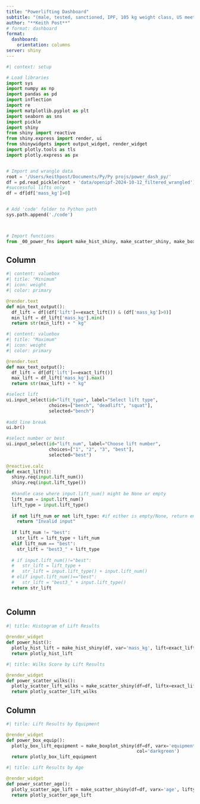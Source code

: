 ```yaml
---
title: "Powerlifting Dashboard"
subtitle: "(male, tested, sanctioned, IPF, 105 kg weight class, US meets only from 2021-4)"
author: "**Keith Post**"
# format: dashboard
format:
  dashboard:
    orientation: columns
server: shiny
---
```



```python
#| context: setup

# Load libraries
import sys
import numpy as np
import pandas as pd
import inflection
import re
import matplotlib.pyplot as plt
import seaborn as sns
import pickle
import shiny
from shiny import reactive
from shiny.express import render, ui
from shinywidgets import output_widget, render_widget
import plotly.tools as tls
import plotly.express as px


# Import and wrangle data
root = '/Users/keithpost/Documents/Py/Py projs/power_dash_py/'
df = pd.read_pickle(root + 'data/openipf-2024-10-12_filtered_wrangled')
#successful lifts only
df = df[df['mass_kg']>0]


# Add 'code' folder to Python path
sys.path.append('./code')



# Import functions
from _00_power_fns import make_hist_shiny, make_scatter_shiny, make_boxplot_shiny

```


## Column {width=12%}

```python
#| content: valuebox
#| title: "Minimum" 
#| icon: weight
#| color: primary

@render.text
def min_text_output():
  df_lift = df[(df['lift']==exact_lift()) & (df['mass_kg']>0)]
  min_lift = df_lift['mass_kg'].min() 
  return str(min_lift) + " kg"

```

```python
#| content: valuebox
#| title: "Maximum" 
#| icon: weight
#| color: primary

@render.text
def max_text_output():
  df_lift = df[df['lift']==exact_lift()]
  max_lift = df_lift['mass_kg'].max() 
  return str(max_lift) + " kg"

```


```python

#select lift
ui.input_select(id="lift_type", label="Select lift type",
                choices=["bench", "deadlift", "squat"],
                selected="bench")
                
#add line break
ui.br()

#select number or best
ui.input_select(id="lift_num", label="Choose lift number",
                choices=["1", "2", "3", "best"],
                selected="best")
                
@reactive.calc
def exact_lift():
  shiny.req(input.lift_num())
  shiny.req(input.lift_type())
  
  #handle case where input.lift_num() might be None or empty
  lift_num = input.lift_num()
  lift_type = input.lift_type()
  
  if not lift_num or not lift_type: #if either is empty/None, return empty string or error msg
    return "Invalid input"
  
  if lift_num != "best":
    str_lift = lift_type + lift_num
  elif lift_num == "best":
    str_lift = "best3_" + lift_type
  
  # if input.lift_num()!="best":
  #   str_lift = lift_type +
  #   str_lift = input.lift_type() + input.lift_num()
  # elif input.lift_num()=="best":
  #   str_lift = "best3_" + input.lift_type()
  return str_lift
                
```


## Column {width=44%}

```python
#| title: Histogram of Lift Results
  
@render_widget
def power_hist():
  plotly_hist_lift = make_hist_shiny(df, var='mass_kg', lift=exact_lift(), col='darkorange')
  return plotly_hist_lift

```


```python
#| title: Wilks Score by Lift Results

@render_widget
def power_scatter_wilks():
  plotly_scatter_lift_wilks = make_scatter_shiny(df=df, liftx=exact_lift(), vary='wilks', pt_col="darkred", line_col="purple")
  return plotly_scatter_lift_wilks

```


## Column {width=44%}

```python
#| title: Lift Results by Equipment

@render_widget
def power_box_equip():
  plotly_box_lift_equipment = make_boxplot_shiny(df=df, varx='equipment', lifty=exact_lift(),
                                                 col='darkgreen')
  return plotly_box_lift_equipment

```


```python
#| title: Lift Results by Age

@render_widget
def power_scatter_age():
  plotly_scatter_age_lift = make_scatter_shiny(df=df, varx='age', lifty=exact_lift())
  return plotly_scatter_age_lift

```


